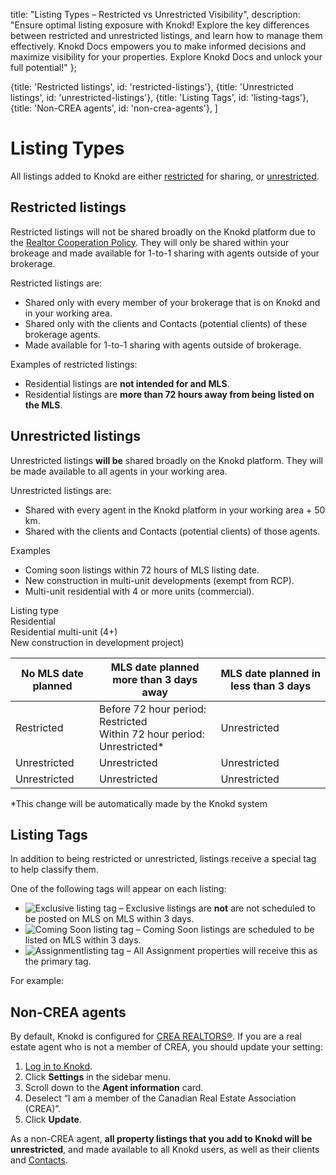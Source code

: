 
<meta name="og:title" content="Understand Restricted vs Unrestricted Listings on Knokd" />
<meta name="og:description" content="Master listing visibility on Knokd! Learn how restricted & unrestricted listings differ & how to manage them for optimal exposure. Explore Knokd Docs!"/>

  title: "Listing Types – Restricted vs Unrestricted Visibility",
  description: "Ensure optimal listing exposure with Knokd! Explore the key differences between restricted and unrestricted listings, and learn how to manage them effectively. Knokd Docs empowers you to make informed decisions and maximize visibility for your properties. Explore Knokd Docs and unlock your full potential!"
};


  {title: 'Restricted listings', id: 'restricted-listings'},
  {title: 'Unrestricted listings', id: 'unrestricted-listings'},
  {title: 'Listing Tags', id: 'listing-tags'},
  {title: 'Non-CREA agents', id: 'non-crea-agents'},
]

<HeroPattern />

# Listing Types

All listings added to Knokd are either [restricted](#restricted-listings) for sharing, or [unrestricted](#unrestricted-listings).  

## Restricted listings

Restricted listings will not be shared broadly on the Knokd platform due to the [Realtor Cooperation Policy](/welcome-to-knokd/realtor-cooperation-policy). They will only be shared within your brokeage and made available for 1-to-1 sharing with agents outside of your brokerage.

Restricted listings are:
  * Shared only with every member of your brokerage that is on Knokd and in your working area.
  * Shared only with the clients and Contacts (potential clients) of these brokerage agents.
  * Made available for 1-to-1 sharing with agents outside of brokerage.

Examples of restricted listings:
  * Residential listings are **not intended for and MLS**.
  * Residential listings are **more than 72 hours away from being listed on the MLS**.

## Unrestricted listings

Unrestricted listings **will be** shared broadly on the Knokd platform. They will be made available to all agents in your working area.

Unrestricted listings are:
  * Shared with every agent in the Knokd platform in your working area + 50 km.
  * Shared with the clients and Contacts (potential clients) of those agents.

Examples
  * Coming soon listings within 72 hours of MLS listing date.
  * New construction in multi-unit developments (exempt from RCP). 
  * Multi-unit residential with 4 or more units (commercial).


<Screenshot 
  src="/images/screenshots/listing-category.png"
  alt="Listings cateagories when you create a listing on Knokd."
/>

<div className="frozen-column-container"> 
  <div className="col-left bg-indigo-300">
    <div className="col-left-item text-[var(--tw-prose-headings)] font-bold pseudo-underline">Listing type</div>
    <div className="col-left-item text-[var(--tw-prose-headings)]">Residential</div>
    <div className="col-left-item text-[var(--tw-prose-headings)]">Residential multi-unit (4+)</div>
    <div className="col-left-item text-[var(--tw-prose-headings)]">New construction in development project)</div>
  </div>
  <div className="col-right">
    <table>
      <thead>
        <tr>
          <th className="table-col-1 bg-indigo-300"><strong>No MLS date planned</strong></th>
          <th className="table-col-2 bg-indigo-300"><strong>MLS date planned more than 3 days away</strong></th>
          <th className="table-col-3 bg-indigo-300"><strong>MLS date planned in less than 3 days</strong></th>
        </tr>
      </thead>
      <tbody>
        <tr>
          <td className="table-col-1 text-yellow-700">Restricted</td>
          <td className="table-col-2">Before 72 hour period: <span className="text-yellow-700">Restricted</span> <br/> Within 72 hour period: <span className="text-green-700">Unrestricted*</span></td>
          <td className="table-col-3 text-green-700">Unrestricted</td>
        </tr>
        <tr>
          <td className="table-col-1 text-green-700">Unrestricted</td>
          <td className="table-col-2 text-green-700">Unrestricted</td>
          <td className="table-col-3 text-green-700">Unrestricted</td>
        </tr>
        <tr>
          <td className="table-col-1 text-green-700">Unrestricted</td>
          <td className="table-col-2 text-green-700">Unrestricted</td>
          <td className="table-col-3 text-green-700">Unrestricted</td>
        </tr>
      </tbody>
    </table>
  </div>
</div>

*This change will be automatically made by the Knokd system

## Listing Tags

In addition to being restricted or unrestricted, listings receive a special tag to help classify them.

One of the following tags will appear on each listing:
* <span><img src="/images/screenshots/listing-tags-exclusive.png" className="listing-tag" alt="Exclusive listing tag" /></span> – Exclusive listings are **not** are not scheduled to be posted on MLS on MLS within 3 days.
* <span><img src="/images/screenshots/listing-tags-coming-soon.png" className="listing-tag" alt="Coming Soon listing tag" /></span> – Coming Soon listings are scheduled to be listed on MLS within 3 days.
* <span><img src="/images/screenshots/listing-tags-assignment.png" className="listing-tag" alt="Assignmentlisting tag" /></span> – All Assignment properties will receive this as the primary tag.

For example:

<Screenshot
  mobile={true}
  src="/images/screenshots/listing-flags.jpg"
  alt="A property listing with a tag reading Exclusive"
/>

## Non-CREA agents

By default, Knokd is configured for [CREA REALTORS®](https://www.crea.ca/). If you are a real estate agent who is not a member of CREA, you should update your setting:

1. <a href="https://app.knokd.com/login" target="_blank">Log in to Knokd</a>.
2. Click **Settings** in the sidebar menu.
2. Scroll down to the **Agent information** card.
3. Deselect “I am a member of the Canadian Real Estate Association (CREA)”.
4. Click **Update**.

As a non-CREA agent, **all property listings that you add to Knokd will be unrestricted**, and made available to all Knokd users, as well as their clients and [Contacts](/contacts/add-contacts).

